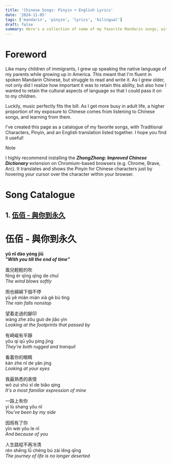 ```yaml
---
title: 'Chinese Songs: Pinyin + English Lyrics'
date: '2024-11-05'
tags: ['mandarin', 'pinyin', 'lyrics', 'bilingual']
draft: false
summary: Here's a collection of some of my favorite Mandarin songs, with lyrics in Pinyin and English.
---
```


# Foreword

Like many children of immigrants, I grew up speaking the native language of my parents while growing up in America.
This meant that I'm fluent in spoken Mandarin Chinese, but struggle to read and write it. As I grew older, not only
did I realize how important it was to retain this ability, but also how I wanted to retain the cultural aspects of
language so that I could pass it on to my children.

Luckily, music perfectly fits the bill. As I get more busy in adult life, a higher proportion of my exposure to
Chinese comes from listening to Chinese songs, and learning from them.

I've created this page as a catalogue of my favorite songs, with Traditional Characters, Pinyin, and an English
translation listed together. I hope you find it useful!

> [!NOTE]
> I highly recommend installing the _**ZhongZhong: Improved Chinese Dictionary**_ extension on Chromium-based browsers
> (e.g. Chrome, Brave, Arc). It translates and shows the Pinyin for Chinese characters just by hovering your cursor
> over the character within your browser.

# Song Catalogue

## 1. [伍佰 - 與你到永久](#wubai_yunidaoyongjiu)

<a id="wubai_yunidaoyongjiu"></a>
# 伍佰 - 與你到永久 <br />
**yǔ nǐ dào yóng jiǔ** <br />
_**"With you till the end of time"**_

風兒輕輕的吹 <br/>
fēng ér qīng qīng de chuī <br/>
_The wind blows softly_

雨也綿綿下個不停 <br/>
yǔ yě mián mián xià gè bù tíng <br/>
_The rain falls nonstop_

望着走過的腳印 <br/>
wàng zhe zǒu guò de jiǎo yìn <br/>
_Looking at the footprints that passed by_

有崎嶇有平靜 <br/>
yǒu qí qū yǒu píng jìng <br/>
_They're both rugged and tranquil_

看着你的眼睛 <br/>
kàn zhe nǐ de yǎn jing <br/>
_Looking at your eyes_

我最熟悉的表情 <br/>
wǒ zuì shú xī de biǎo qíng <br/>
_It's a most familiar expression of mine_

一路上有你 <br/>
yí lù shang yǒu nǐ <br/>
_You've been by my side_

因爲有了你 <br/>
yīn wèi yǒu le nǐ <br/>
_And because of you_

人生路程不再冷清 <br/>
rén shēng lǚ chéng bú zài lěng qīng <br/>
_The journey of life is no longer deserted_
